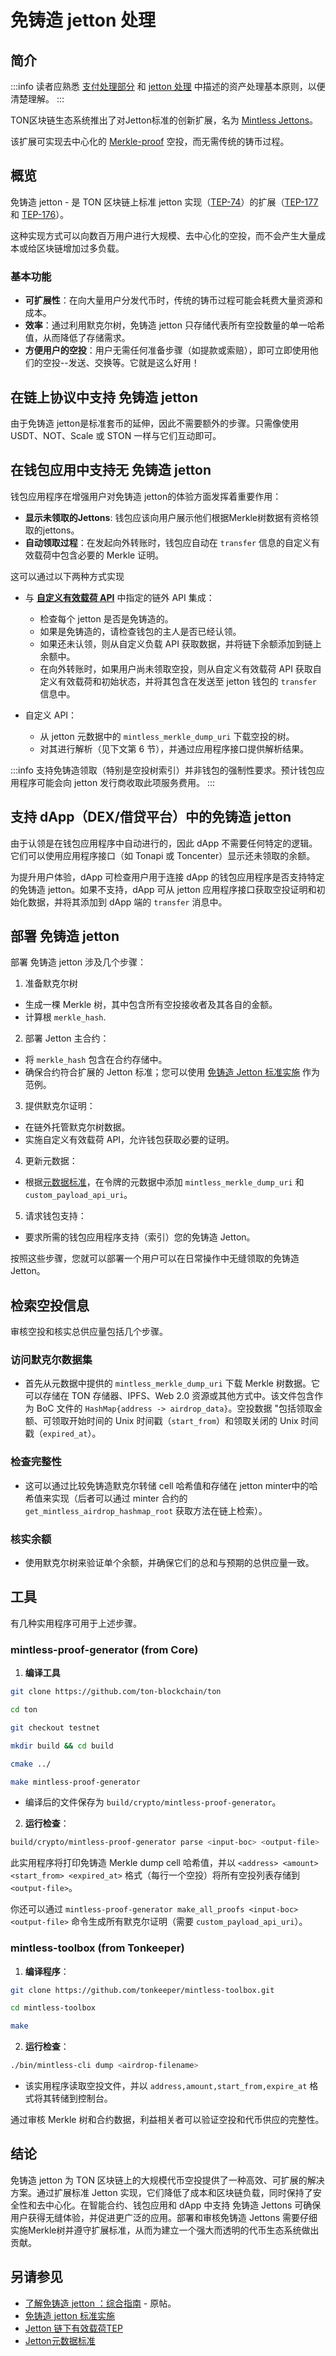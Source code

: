 # 免铸造 jetton 处理

## 简介

:::info
读者应熟悉 [支付处理部分](/v3/guidelines/dapps/asset-processing/payments-processing) 和 [jetton 处理](/v3/guidelines/dapps/asset-processing/jettons) 中描述的资产处理基本原则，以便清楚理解。
:::

TON区块链生态系统推出了对Jetton标准的创新扩展，名为 [Mintless Jettons](https://github.com/ton-community/mintless-jetton?tab=readme-ov-file)。

该扩展可实现去中心化的 [Merkle-proof](/v3/documentation/data-formats/tlb/exotic-cells#merkle-proof) 空投，而无需传统的铸币过程。

## 概览

免铸造 jetton  - 是 TON 区块链上标准 jetton 实现（[TEP-74](https://github.com/ton-blockchain/TEPs/blob/master/text/0074-jettons-standard.mdx)）的扩展（[TEP-177](https://github.com/ton-blockchain/TEPs/pull/177) 和 [TEP-176](https://github.com/ton-blockchain/TEPs/pull/176)）。

这种实现方式可以向数百万用户进行大规模、去中心化的空投，而不会产生大量成本或给区块链增加过多负载。

### 基本功能

- **可扩展性**：在向大量用户分发代币时，传统的铸币过程可能会耗费大量资源和成本。
- **效率**：通过利用默克尔树，免铸造 jetton 只存储代表所有空投数量的单一哈希值，从而降低了存储需求。
- **方便用户的空投**：用户无需任何准备步骤（如提款或索赔），即可立即使用他们的空投--发送、交换等。它就是这么好用！

## 在链上协议中支持 免铸造 jetton 

由于免铸造 jetton是标准套币的延伸，因此不需要额外的步骤。只需像使用 USDT、NOT、Scale 或 STON 一样与它们互动即可。

## 在钱包应用中支持无 免铸造 jetton 

钱包应用程序在增强用户对免铸造 jetton的体验方面发挥着重要作用：

- **显示未领取的Jettons**: 钱包应该向用户展示他们根据Merkle树数据有资格领取的jettons。
- **自动领取过程**：在发起向外转账时，钱包应自动在 `transfer` 信息的自定义有效载荷中包含必要的 Merkle 证明。

这可以通过以下两种方式实现

- 与 **[自定义有效载荷 API](https://github.com/ton-blockchain/TEPs/blob/master/text/0064-token-data-standard.mdx#jetton-metadata-example-offchain)** 中指定的链外 API 集成：
  - 检查每个 jetton 是否是免铸造的。
  - 如果是免铸造的，请检查钱包的主人是否已经认领。
  - 如果还未认领，则从自定义负载 API 获取数据，并将链下余额添加到链上余额中。
  - 在向外转账时，如果用户尚未领取空投，则从自定义有效载荷 API 获取自定义有效载荷和初始状态，并将其包含在发送至 jetton 钱包的 `transfer` 信息中。

- 自定义 API：
  - 从 jetton 元数据中的 `mintless_merkle_dump_uri` 下载空投的树。
  - 对其进行解析（见下文第 6 节），并通过应用程序接口提供解析结果。

:::info
支持免铸造领取（特别是空投树索引）并非钱包的强制性要求。预计钱包应用程序可能会向 jetton 发行商收取此项服务费用。
:::

## 支持 dApp（DEX/借贷平台）中的免铸造 jetton 

由于认领是在钱包应用程序中自动进行的，因此 dApp 不需要任何特定的逻辑。它们可以使用应用程序接口（如 Tonapi 或 Toncenter）显示还未领取的余额。

为提升用户体验，dApp 可检查用户用于连接 dApp 的钱包应用程序是否支持特定的免铸造 jetton。如果不支持，dApp 可从 jetton 应用程序接口获取空投证明和初始化数据，并将其添加到 dApp 端的 `transfer` 消息中。

## 部署 免铸造 jetton

部署 免铸造 jetton 涉及几个步骤：

1. 准备默克尔树

- 生成一棵 Merkle 树，其中包含所有空投接收者及其各自的金额。
- 计算根 `merkle_hash`.

2. 部署 Jetton 主合约：

- 将 `merkle_hash` 包含在合约存储中。
- 确保合约符合扩展的 Jetton 标准；您可以使用 [免铸造 Jetton 标准实施](https://github.com/ton-community/mintless-jetton) 作为范例。

3. 提供默克尔证明：

- 在链外托管默克尔树数据。
- 实施自定义有效载荷 API，允许钱包获取必要的证明。

4. 更新元数据：

- 根据[元数据标准](https://github.com/ton-blockchain/TEPs/blob/master/text/0064-token-data-standard.mdx)，在令牌的元数据中添加 `mintless_merkle_dump_uri` 和 `custom_payload_api_uri`。

5. 请求钱包支持：

- 要求所需的钱包应用程序支持（索引）您的免铸造 Jetton。

按照这些步骤，您就可以部署一个用户可以在日常操作中无缝领取的免铸造 Jetton。

## 检索空投信息

审核空投和核实总供应量包括几个步骤。

### 访问默克尔数据集

- 首先从元数据中提供的 `mintless_merkle_dump_uri` 下载 Merkle 树数据。它可以存储在 TON 存储器、IPFS、Web 2.0 资源或其他方式中。该文件包含作为 BoC 文件的 `HashMap{address -> airdrop_data}`。空投数据 "包括领取金额、可领取开始时间的 Unix 时间戳（`start_from`）和领取关闭的 Unix 时间戳（`expired_at`）。

### 检查完整性

- 这可以通过比较免铸造默克尔转储 cell 哈希值和存储在 jetton minter中的哈希值来实现（后者可以通过 minter 合约的 `get_mintless_airdrop_hashmap_root` 获取方法在链上检索）。

### 核实余额

- 使用默克尔树来验证单个余额，并确保它们的总和与预期的总供应量一致。

## 工具

有几种实用程序可用于上述步骤。

### mintless-proof-generator (from Core)

1. **编译工具**

```bash
git clone https://github.com/ton-blockchain/ton
```

```bash
cd ton
```

```bash
git checkout testnet
```

```bash
mkdir build && cd build
```

```bash
cmake ../
```

```bash
make mintless-proof-generator
```

- 编译后的文件保存为 `build/crypto/mintless-proof-generator`。

2. **运行检查**：

```bash
build/crypto/mintless-proof-generator parse <input-boc> <output-file>
```

此实用程序将打印免铸造 Merkle dump  cell 哈希值，并以 `<address> <amount> <start_from> <expired_at>` 格式（每行一个空投）将所有空投列表存储到 `<output-file>`。

你还可以通过 `mintless-proof-generator make_all_proofs <input-boc> 
 <output-file>` 命令生成所有默克尔证明（需要 `custom_payload_api_uri`）。

### mintless-toolbox (from Tonkeeper)

1. **编译程序**：

```bash
git clone https://github.com/tonkeeper/mintless-toolbox.git
```

```bash
cd mintless-toolbox
```

```bash
make
```

2. **运行检查**：

```bash
./bin/mintless-cli dump <airdrop-filename>
```

- 该实用程序读取空投文件，并以 `address,amount,start_from,expire_at` 格式将其转储到控制台。

通过审核 Merkle 树和合约数据，利益相关者可以验证空投和代币供应的完整性。

## 结论

免铸造 jetton 为 TON 区块链上的大规模代币空投提供了一种高效、可扩展的解决方案。通过扩展标准 Jetton 实现，它们降低了成本和区块链负载，同时保持了安全性和去中心化。在智能合约、钱包应用和 dApp 中支持 免铸造 Jettons 可确保用户获得无缝体验，并促进更广泛的应用。部署和审核免铸造 Jettons 需要仔细实施Merkle树并遵守扩展标准，从而为建立一个强大而透明的代币生态系统做出贡献。

## 另请参见

- [了解免铸造 jetton ：综合指南](https://gist.github.com/EmelyanenkoK/bfe633bdf8e22ca92a5138e59134988f) - 原帖。
- [免铸造 jetton 标准实施](https://github.com/ton-community/mintless-jetton)
- [Jetton 链下有效载荷TEP](https://github.com/ton-blockchain/TEPs/blob/master/text/0064-token-data-standard.mdx#jetton-metadata-example-offchain)
- [Jetton元数据标准](https://github.com/ton-blockchain/TEPs/blob/master/text/0064-token-data-standard.mdx)
